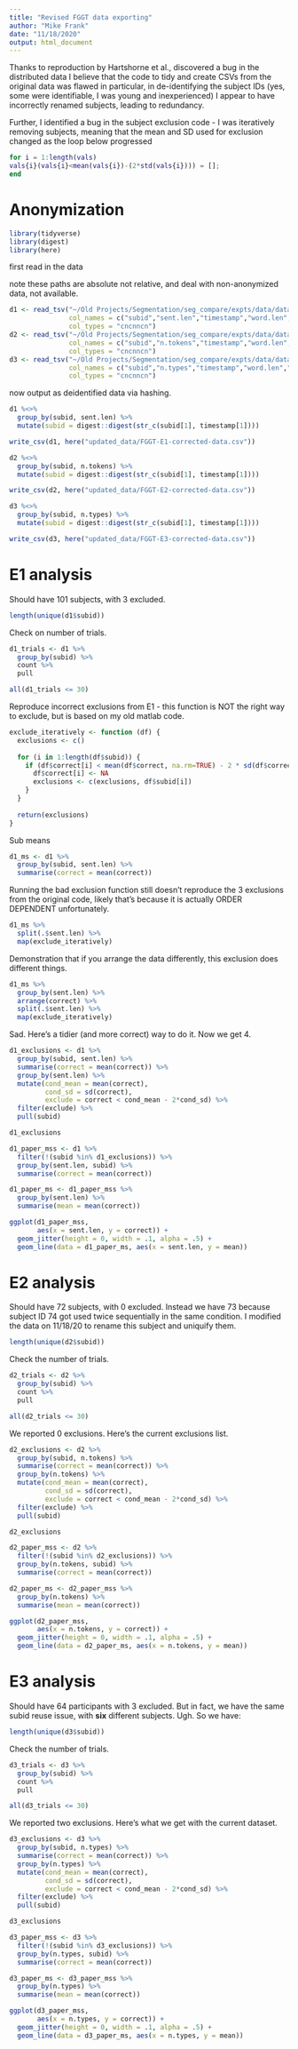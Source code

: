 ```yaml
---
title: "Revised FGGT data exporting"
author: "Mike Frank"
date: "11/18/2020"
output: html_document
---
```


Thanks to reproduction by Hartshorne et al., discovered a bug in the distributed data I believe that the code to tidy and create CSVs from the original data was flawed in particular, in de-identifying the subject IDs (yes, some were identifiable, I was young and inexperienced) I appear to have  incorrectly renamed subjects, leading to redundancy.

Further, I identified a bug in the subject exclusion code - I was iteratively removing subjects, 
meaning that the mean and SD used for exclusion changed as the loop below progressed

```matlab
for i = 1:length(vals)
vals{i}(vals{i}<mean(vals{i})-(2*std(vals{i}))) = [];  
end
```

# Anonymization 

```r
library(tidyverse)
library(digest)
library(here)
```

first read in the data

note these paths are absolute not relative, and deal with non-anonymized data, not available. 

```r
d1 <- read_tsv("~/Old Projects/Segmentation/seg_compare/expts/data/data_for_distribution/FGGT-E1-data.txt",
               col_names = c("subid","sent.len","timestamp","word.len","rt","keypress","correct"), 
               col_types = "cncnncn")
d2 <- read_tsv("~/Old Projects/Segmentation/seg_compare/expts/data/data_for_distribution/FGGT-E2-data-mod-11-18-20.txt",
               col_names = c("subid","n.tokens","timestamp","word.len","rt","keypress","correct"),
               col_types = "cncnncn")
d3 <- read_tsv("~/Old Projects/Segmentation/seg_compare/expts/data/data_for_distribution/FGGT-E3-data-mod-11-18-20.txt",
               col_names = c("subid","n.types","timestamp","word.len","rt","keypress","correct"),
               col_types = "cncnncn")

```

now output as deidentified data via hashing. 

```r
d1 %<>%
  group_by(subid, sent.len) %>%
  mutate(subid = digest::digest(str_c(subid[1], timestamp[1])))

write_csv(d1, here("updated_data/FGGT-E1-corrected-data.csv"))

d2 %<>%
  group_by(subid, n.tokens) %>%
  mutate(subid = digest::digest(str_c(subid[1], timestamp[1])))

write_csv(d2, here("updated_data/FGGT-E2-corrected-data.csv"))

d3 %<>%
  group_by(subid, n.types) %>%
  mutate(subid = digest::digest(str_c(subid[1], timestamp[1])))

write_csv(d3, here("updated_data/FGGT-E3-corrected-data.csv"))
```

# E1 analysis

Should have 101 subjects, with 3 excluded.

```r
length(unique(d1$subid))
```

Check on number of trials. 

```r
d1_trials <- d1 %>%
  group_by(subid) %>%
  count %>%
  pull

all(d1_trials <= 30)
```



Reproduce incorrect exclusions from E1 - this function is NOT the right way to exclude, but is based on my old matlab code. 

```r
exclude_iteratively <- function (df) {
  exclusions <- c()
  
  for (i in 1:length(df$subid)) {
    if (df$correct[i] < mean(df$correct, na.rm=TRUE) - 2 * sd(df$correct, na.rm=TRUE)) {
      df$correct[i] <- NA
      exclusions <- c(exclusions, df$subid[i])
    }
  }
  
  return(exclusions)
}

```

Sub means

```r
d1_ms <- d1 %>%
  group_by(subid, sent.len) %>%
  summarise(correct = mean(correct))
```

Running the bad exclusion function still doesn't reproduce the 3 exclusions from the original code, likely that's because it is actually ORDER DEPENDENT unfortunately. 

```r
d1_ms %>%
  split(.$sent.len) %>%
  map(exclude_iteratively) 
```

Demonstration that if you arrange the data differently, this exclusion does different things. 

```r
d1_ms %>%
  group_by(sent.len) %>%
  arrange(correct) %>%
  split(.$sent.len) %>%
  map(exclude_iteratively) 
```

Sad. Here's a tidier (and more correct) way to do it. Now we get 4.

```r
d1_exclusions <- d1 %>%
  group_by(subid, sent.len) %>%
  summarise(correct = mean(correct)) %>%
  group_by(sent.len) %>% 
  mutate(cond_mean = mean(correct), 
         cond_sd = sd(correct), 
         exclude = correct < cond_mean - 2*cond_sd) %>%
  filter(exclude) %>%
  pull(subid)

d1_exclusions
```


```r
d1_paper_mss <- d1 %>%
  filter(!(subid %in% d1_exclusions)) %>%
  group_by(sent.len, subid) %>%
  summarise(correct = mean(correct)) 

d1_paper_ms <- d1_paper_mss %>%
  group_by(sent.len) %>%
  summarise(mean = mean(correct))

ggplot(d1_paper_mss, 
       aes(x = sent.len, y = correct)) + 
  geom_jitter(height = 0, width = .1, alpha = .5) + 
  geom_line(data = d1_paper_ms, aes(x = sent.len, y = mean))
```

# E2 analysis

Should have 72 subjects, with 0 excluded. Instead we have 73 because subject ID 74 got used twice sequentially in the same condition. I modified the data on 11/18/20 to rename this subject and uniquify them. 

```r
length(unique(d2$subid))
```

Check the number of trials.

```r
d2_trials <- d2 %>%
  group_by(subid) %>%
  count %>%
  pull

all(d2_trials <= 30)
```

We reported 0 exclusions. Here's the current exclusions list. 

```r
d2_exclusions <- d2 %>%
  group_by(subid, n.tokens) %>%
  summarise(correct = mean(correct)) %>%
  group_by(n.tokens) %>% 
  mutate(cond_mean = mean(correct), 
         cond_sd = sd(correct), 
         exclude = correct < cond_mean - 2*cond_sd) %>%
  filter(exclude) %>%
  pull(subid)

d2_exclusions
```


```r
d2_paper_mss <- d2 %>%
  filter(!(subid %in% d2_exclusions)) %>%
  group_by(n.tokens, subid) %>%
  summarise(correct = mean(correct)) 

d2_paper_ms <- d2_paper_mss %>%
  group_by(n.tokens) %>%
  summarise(mean = mean(correct))

ggplot(d2_paper_mss, 
       aes(x = n.tokens, y = correct)) + 
  geom_jitter(height = 0, width = .1, alpha = .5) + 
  geom_line(data = d2_paper_ms, aes(x = n.tokens, y = mean))
```

# E3 analysis

Should have 64 participants with 3 excluded. But in fact, we have the same subid reuse issue, with **six** different subjects. Ugh. So we have:

```r
length(unique(d3$subid))
```

Check the number of trials.

```r
d3_trials <- d3 %>%
  group_by(subid) %>%
  count %>%
  pull

all(d3_trials <= 30)
```

We reported two exclusions. Here's what we get with the current dataset. 

```r
d3_exclusions <- d3 %>%
  group_by(subid, n.types) %>%
  summarise(correct = mean(correct)) %>%
  group_by(n.types) %>% 
  mutate(cond_mean = mean(correct), 
         cond_sd = sd(correct), 
         exclude = correct < cond_mean - 2*cond_sd) %>%
  filter(exclude) %>%
  pull(subid)

d3_exclusions
```


```r
d3_paper_mss <- d3 %>%
  filter(!(subid %in% d3_exclusions)) %>%
  group_by(n.types, subid) %>%
  summarise(correct = mean(correct)) 

d3_paper_ms <- d3_paper_mss %>%
  group_by(n.types) %>%
  summarise(mean = mean(correct))

ggplot(d3_paper_mss, 
       aes(x = n.types, y = correct)) + 
  geom_jitter(height = 0, width = .1, alpha = .5) + 
  geom_line(data = d3_paper_ms, aes(x = n.types, y = mean))
```